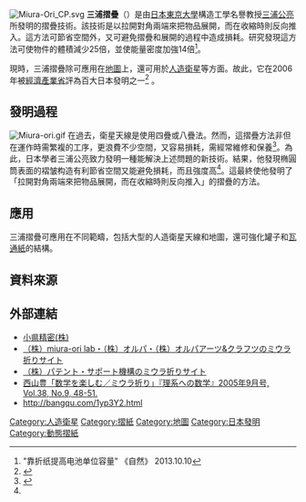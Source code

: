 {{expand english}}
[[File:Miura-Ori_CP.svg|right]]
'''三浦摺疊'''（{{Lang-ja|ミウラ折り}}）是由[[日本|日本]][[東京大學|東京大學]]構造工學名譽教授[[三浦公亮|三浦公亮]]所發明的摺疊技術。該技術是以拉開對角兩端來把物品展開，而在收縮時則反向推入。這方法可節省空間外，又可避免摺疊和展開的過程中造成損耗。研究發現這方法可使物件的體積減少25倍，並使能量密度加強14倍<ref>"靠折纸提高电池单位容量" 《自然》 2013.10.10</ref>。

現時，三浦摺疊除可應用在[[地圖|地圖]]上，還可用於[[人造衛星|人造衛星]]等方面。故此，它在2006年被[[經濟產業省|經濟產業省]]評為百大日本發明之一<ref>{{Cite web |url=http://www.tepia-infocompass.jp/japanesque-modern/readingroom/100sen/100sen_list02.html |title=「新日本様式」100選 |accessdate=2013-12-02 |archive-date=2013-12-03 |archive-url=https://web.archive.org/web/20131203012830/http://www.tepia-infocompass.jp/japanesque-modern/readingroom/100sen/100sen_list02.html |dead-url=no }}</ref> 。

==發明過程==
[[File:Miura-ori.gif|right]]
在過去，衛星天線是使用四疊或八疊法。然而，這摺疊方法非但在運作時需繁複的工序，更浪費不少空間，又容易損耗，需經常維修和保養<ref name="web">{{Cite web |url=http://web-japan.org/trends/cn/08_sci-tech/sci080303.html |title=飞向世界，日本的叠纸工学 |accessdate=2013-12-02 |archive-date=2014-03-19 |archive-url=https://web.archive.org/web/20140319075750/http://web-japan.org/trends/cn/08_sci-tech/sci080303.html |dead-url=no }}</ref>。為此，日本學者三浦公亮致力發明一種能解決上述問題的新技術。結果，他發現椭圓筒表面的褶皱构造有利節省空間又能避免損耗，而且強度高<ref name="web"/>。這最終使他發明了「拉開對角兩端來把物品展開，而在收縮時則反向推入」的摺疊的方法。

==應用==
三浦摺疊可應用在不同範疇，包括大型的人造衛星天線和地圖，還可強化罐子和[[瓦通紙|瓦通紙]]的結構。

== 資料來源 ==
{{reflist}}

== 外部連結 ==
* [https://web.archive.org/web/20151231010352/http://www.gl-nkym.co.jp/ogata/miura-ori.html 小県精密(株)]
* [https://web.archive.org/web/20131203030717/http://www.miuraori.biz/index.html （株）miura-ori lab・（株）オルパ・（株）オルパアーツ&クラフツのミウラ折りサイト]
* [https://web.archive.org/web/20130527015244/http://www.miura-ori.com/index.html （株）パテント・サポート機構のミウラ折りサイト]
* [[西山豊|西山豊]][http://www.osaka-ue.ac.jp/zemi/nishiyama/math2010j/miura_j.pdf 「数学を楽しむ／ミウラ折り」『理系への数学』2005年9月号, Vol.38, No.9, 48-51.]{{Wayback|url=http://www.osaka-ue.ac.jp/zemi/nishiyama/math2010j/miura_j.pdf |date=20131203010729 }}
*http://bangqu.com/1yp3Y2.html{{Wayback|url=http://bangqu.com/1yp3Y2.html |date=20190218225508 }}

{{摺紙}}

[[Category:人造衛星|Category:人造衛星]]
[[Category:摺紙|Category:摺紙]]
[[Category:地圖|Category:地圖]]
[[Category:日本發明|Category:日本發明]]
[[Category:動態摺紙|Category:動態摺紙]]